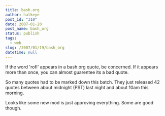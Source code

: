 ```yaml
---
title: bash.org
author: halkeye
post_id: "310"
date: 2007-01-20
post_name: bash_org
status: publish
tags:
  - web
slug: /2007/01/19/bash_org
datetime: null
---
```


If the word 'rofl' appears in a bash.org quote, be concerned.
If it appears more than once, you can almost guarentee its a bad quote.


So many quotes had to be marked down this batch. They just released 42 quotes between about midnight (PST) last night and about 10am this morning.

Looks like some new mod is just approving everything. Some are good though.
